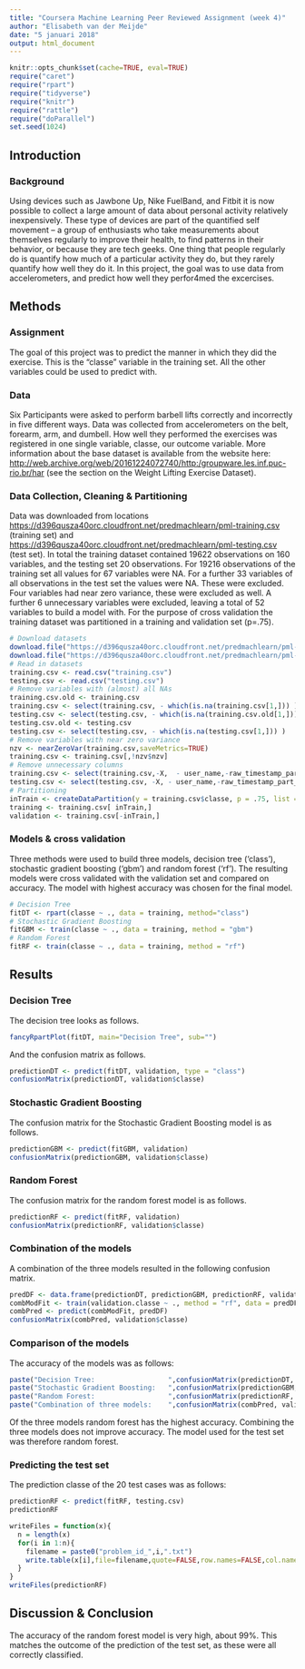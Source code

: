 ```yaml
---
title: "Coursera Machine Learning Peer Reviewed Assignment (week 4)"
author: "Elisabeth van der Meijde"
date: "5 januari 2018"
output: html_document
---
```


```r
knitr::opts_chunk$set(cache=TRUE, eval=TRUE)
require("caret")
require("rpart")
require("tidyverse")
require("knitr")
require("rattle")
require("doParallel")
set.seed(1024)
```
## Introduction

### Background
Using devices such as Jawbone Up, Nike FuelBand, and Fitbit it is now possible to collect a large amount of data about personal activity relatively inexpensively. These type of devices are part of the quantified self movement – a group of enthusiasts who take measurements about themselves regularly to improve their health, to find patterns in their behavior, or because they are tech geeks. One thing that people regularly do is quantify how much of a particular activity they do, but they rarely quantify how well they do it. In this project, the goal was to use data from accelerometers, and predict how well they perfor4med the excercises.

## Methods

### Assignment
The goal of this project was to predict the manner in which they did the exercise. This is the "classe" variable in the training set. All the other variables could be used to predict with. 

### Data
Six Participants were asked to perform barbell lifts correctly and incorrectly in five different ways. Data was collected from accelerometers on the belt, forearm, arm, and dumbell. How well they performed the exercises was registered in one single variable, classe, our outcome variable. More information about the base dataset is available from the website here: <http://web.archive.org/web/20161224072740/http:/groupware.les.inf.puc-rio.br/har> (see the section on the Weight Lifting Exercise Dataset).

### Data Collection, Cleaning & Partitioning
Data was downloaded from locations <https://d396qusza40orc.cloudfront.net/predmachlearn/pml-training.csv> (training set) and <https://d396qusza40orc.cloudfront.net/predmachlearn/pml-testing.csv> (test set). In total the training dataset contained 19622 observations on 160 variables, and the testing set 20 observations. For 19216 observations of the training set all values for 67 variables were NA. For a further 33 variables of all observations in the test set the values were NA. These were excluded. Four variables had near zero variance, these were excluded as well. A further 6 unnecessary variables were excluded, leaving a total of 52 variables to build a model with. For the purpose of cross validation the training dataset was partitioned in a training and validation set (p=.75).

```r
# Download datasets
download.file("https://d396qusza40orc.cloudfront.net/predmachlearn/pml-training.csv", "training.csv")
download.file("https://d396qusza40orc.cloudfront.net/predmachlearn/pml-testing.csv", "testing.csv")
# Read in datasets
training.csv <- read.csv("training.csv")
testing.csv <- read.csv("testing.csv")
# Remove variables with (almost) all NAs
training.csv.old <- training.csv
training.csv <- select(training.csv, - which(is.na(training.csv[1,])) )
testing.csv <- select(testing.csv, - which(is.na(training.csv.old[1,])) )
testing.csv.old <- testing.csv
testing.csv <- select(testing.csv, - which(is.na(testing.csv[1,])) )
# Remove variables with near zero variance
nzv <- nearZeroVar(training.csv,saveMetrics=TRUE)
training.csv <- training.csv[,!nzv$nzv]
# Remove unnecessary columns
training.csv <- select(training.csv,-X,  - user_name,-raw_timestamp_part_1,-raw_timestamp_part_2,-cvtd_timestamp,-num_window )
testing.csv <- select(testing.csv, -X, - user_name,-raw_timestamp_part_1,-raw_timestamp_part_2,-cvtd_timestamp,-num_window,-problem_id )
# Partitioning
inTrain <- createDataPartition(y = training.csv$classe, p = .75, list = FALSE)
training <- training.csv[ inTrain,]
validation <- training.csv[-inTrain,]
```

### Models & cross validation
Three methods were used to build three models, decision tree ('class'), stochastic gradient boosting ('gbm') and random forest ('rf'). The resulting models were cross validated with the validation set and compared on accuracy. The model with highest accuracy was chosen for the final model.

```r
# Decision Tree
fitDT <- rpart(classe ~ ., data = training, method="class")
# Stochastic Gradient Boosting
fitGBM <- train(classe ~ ., data = training, method = "gbm")
# Random Forest
fitRF <- train(classe ~ ., data = training, method = "rf")

```
## Results

### Decision Tree
The decision tree looks as follows.
```r
fancyRpartPlot(fitDT, main="Decision Tree", sub="")
```
And the confusion matrix as follows.
```r
predictionDT <- predict(fitDT, validation, type = "class")
confusionMatrix(predictionDT, validation$classe)
```
### Stochastic Gradient Boosting
The confusion matrix for the Stochastic Gradient Boosting model is as follows.
```r
predictionGBM <- predict(fitGBM, validation)
confusionMatrix(predictionGBM, validation$classe)
```
### Random Forest
The confusion matrix for the random forest model is as follows.
```r
predictionRF <- predict(fitRF, validation)
confusionMatrix(predictionRF, validation$classe)
```
### Combination of the models
A combination of the three models resulted in the following confusion matrix.
```r
predDF <- data.frame(predictionDT, predictionGBM, predictionRF, validation$classe)
combModFit <- train(validation.classe ~ ., method = "rf", data = predDF)
combPred <- predict(combModFit, predDF)
confusionMatrix(combPred, validation$classe)
```
### Comparison of the models
The accuracy of the models was as follows:
```r
paste("Decision Tree:                  ",confusionMatrix(predictionDT, validation$classe)$overall[[1]],sep="")
paste("Stochastic Gradient Boosting:   ",confusionMatrix(predictionGBM, validation$classe)$overall[[1]],sep="")
paste("Random Forest:                  ",confusionMatrix(predictionRF, validation$classe)$overall[[1]],sep="")
paste("Combination of three models:    ",confusionMatrix(combPred, validation$classe)$overall[[1]],sep="")
```
Of the three models random forest has the highest accuracy. Combining the three models does not improve accuracy. The model used for the test set was therefore random forest.

### Predicting the test set
The prediction classe of the 20 test cases was as follows:
```r
predictionRF <- predict(fitRF, testing.csv)
predictionRF

writeFiles = function(x){
  n = length(x)
  for(i in 1:n){
    filename = paste0("problem_id_",i,".txt")
    write.table(x[i],file=filename,quote=FALSE,row.names=FALSE,col.names=FALSE)
  }
}
writeFiles(predictionRF)
```

## Discussion & Conclusion
The accuracy of the random forest model is very high, about 99%. This matches the outcome of the prediction of the test set, as these were all correctly classified.


